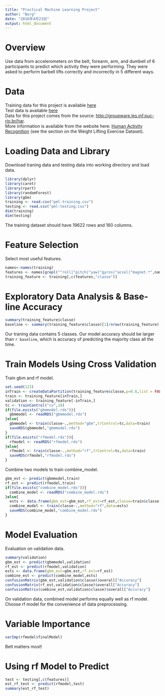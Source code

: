 ```yaml
---
title: "Practical Machine Learning Project"
author: "Borg"
date: "2016年4月23日"
output: html_document
---
```

# Overview  
Use data from accelerometers on the belt, forearm, arm, and dumbell of 6 participants to predict which activity they were performing. They were asked to perform barbell lifts correctly and incorrectly in 5 different ways. 

# Data  
Training data for this project is available [here](https://d396qusza40orc.cloudfront.net/predmachlearn/pml-training.csv)  
Test data is available [here](https://d396qusza40orc.cloudfront.net/predmachlearn/pml-testing.csv)  
Data for this project comes from the source: <http://groupware.les.inf.puc-rio.br/har>.   
More information is available from the website here: [Human Activity Recognition](http://groupware.les.inf.puc-rio.br/har) (see the section on the Weight Lifting Exercise Dataset). 

# Loading Data and Library
Download traning data and testing data into working directory and load data.
```r
library(dplyr)
library(caret)
library(rpart)
library(randomForest)
library(gbm)
training <- read.csv("pml-training.csv")
testing <- read.csv("pml-testing.csv")
dim(training)
dim(testing)
```
The training dataset should have 19622 rows and 160 columns.

# Feature Selection
Select most useful features.
```r
names<-names(training)
features <- names[grepl("^roll|^pitch|^yaw|^gyros|^accel|^magnet.*",names)]
training_feature <- training[,c(features,"classe")]
```

# Exploratory Data Analysis & Base-line Accuracy
```r
summary(training_feature$classe)
baseline <- summary(training_feature$classe)[1]/nrow(training_feature)
```
Our traning data contains 5 classes. Our model accuracy should be larger than `r baseline`, which is accuracy of predicting the majority class all the time.

# Train Models Using Cross Validation
Train gbm and rf model.
```r
set.seed(123)
inTrain <- createDataPartition(training_feature$classe,p=0.8,list = FALSE)
train <- training_feature[inTrain,]
validation <- training_feature[-inTrain,]
tc <- trainControl("cv",10)
if(file.exists("gbmmodel.rds")){
  gbmmodel <- readRDS("gbmmodel.rds")
}else{
  gbmmodel <- train(classe~.,method="gbm",trControl=tc,data=train)
  saveRDS(gbmmodel,"gbmmodel.rds")
}
if(file.exists("rfmodel.rds")){
  rfmodel <- readRDS("rfmodel.rds")
}else{
  rfmodel <- train(classe~.,method="rf",trControl=tc,data=train)
  saveRDS(rfmodel,"rfmodel.rds")
}
```

Combine two models to train combine_model.
```r
gbm_est <- predict(gbmmodel,train)
rf_est <- predict(rfmodel,train)
if(file.exists("combine_model.rds")){
  combine_model <- readRDS("combine_model.rds")
}else{
  ests <- data.frame(gbm_est=gbm_est,rf_est=rf_est,classe=train$classe)
  combine_model <- train(classe~.,method="rf",data=ests)
  saveRDS(combine_model,"combine_model.rds")
}
```

# Model Evaluation
Evaluation on validation data.
```r
summary(validation)
gbm_est <- predict(gbmmodel,validation)
rf_est <- predict(rfmodel,validation)
ests <- data.frame(gbm_est=gbm_est,rf_est=rf_est)
combine_est <- predict(combine_model,ests)
confusionMatrix(gbm_est,validation$classe)$overall["Accuracy"]
confusionMatrix(rf_est,validation$classe)$overall["Accuracy"]
confusionMatrix(combine_est,validation$classe)$overall["Accuracy"]
```  
On validation data, combined model performs equally well as rf model. Choose rf model for the convenience of data preprocessing.

# Variable Importance
```r
varImp(rfmodel$finalModel)
```  
Belt matters most!

# Using rf Model to Predict
```r
test <- testing[,c(features)]
est_rf_test <- predict(rfmodel,test)
summary(est_rf_test)
```  
